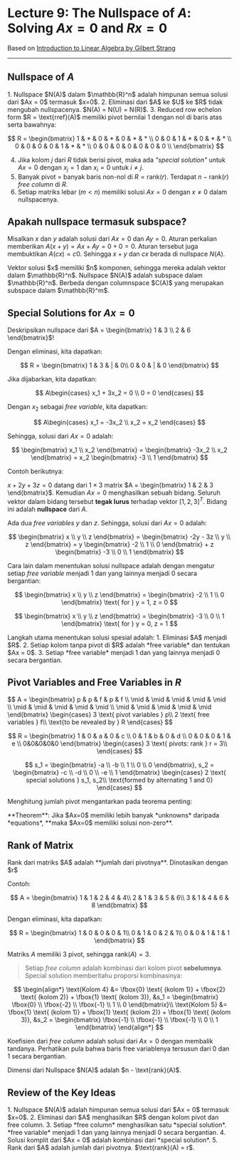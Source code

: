 
# Lecture 9: The Nullspace of $A$: Solving $Ax = 0$ and $Rx = 0$

Based on [Introduction to Linear Algebra by Gilbert Strang](https://ocw.mit.edu/resources/res-18-010-a-2020-vision-of-linear-algebra-spring-2020/)

---

## Nullspace of $A$

<Callout type="info">
1. Nullspace $N(A)$ dalam $\mathbb{R}^n$ adalah himpunan semua solusi dari $Ax = 0$ termasuk $x=0$.
2. Eliminasi dari $A$ ke $U$ ke $R$ tidak mengubah nullspacenya. $N(A) = N(U) = N(R)$.
3. Reduced row echelon form $R = \text{rref}(A)$ memiliki pivot bernilai 1 dengan nol di baris atas serta bawahnya:

$$
R = \begin{bmatrix}
1 & * & 0 & * & 0 & * & * \\
0 & 0 & 1 & * & 0 & * & * \\
0 & 0 & 0 & 0 & 1 & * & * \\
0 & 0 & 0 & 0 & 0 & 0 & 0 \\
\end{bmatrix}
$$

4. Jika kolom $j$ dari $R$ tidak berisi pivot, maka ada *"special solution"* untuk $Ax=0$ dengan $x_j = 1$ dan $x_i = 0$ untuk $i \neq j$.
5. Banyak pivot = banyak baris non-nol di $R = \text{rank}(r)$. Terdapat $n - \text{rank}(r)$ *free column* di $R$.
6. Setiap matriks lebar ($m < n$) memiliki solusi $Ax = 0$ dengan $x \neq 0$ dalam nullspacenya.
</Callout>

## Apakah nullspace termasuk subspace?

Misalkan $x$ dan $y$ adalah solusi dari $Ax = 0$ dan $Ay = 0$. Aturan perkalian memberikan $A(x+y) = Ax + Ay = 0 + 0 = 0$. Aturan tersebut juga membuktikan $A(cx) = c0$. Sehingga $x + y$ dan $cx$ berada di nullspace $N(A)$.

<Callout type="info">
Vektor solusi $x$ memiliki $n$ komponen, sehingga mereka adalah vektor dalam $\mathbb{R}^n$. Nullspace $N(A)$ adalah subspace dalam $\mathbb{R}^n$. Berbeda dengan columnspace $C(A)$ yang merupakan subspace dalam $\mathbb{R}^m$.
</Callout>

## Special Solutions for $Ax = 0$

Deskripsikan nullspace dari $A = \begin{bmatrix} 1 & 3 \\ 2 & 6 \end{bmatrix}$!

Dengan eliminasi, kita dapatkan:

$$
R = \begin{bmatrix} 1 & 3 & | & 0\\ 0 & 0 & | & 0 \end{bmatrix}
$$

Jika dijabarkan, kita dapatkan:

$$
A\begin{cases}
x_1 + 3x_2 = 0 \\
0 = 0
\end{cases}
$$

Dengan $x_2$ sebagai *free variable*, kita dapatkan:

$$
A\begin{cases}
x_1 = -3x_2 \\
x_2 = x_2
\end{cases}
$$

Sehingga, solusi dari $Ax = 0$ adalah:

$$
\begin{bmatrix} x_1 \\ x_2 \end{bmatrix} = \begin{bmatrix} -3x_2 \\ x_2 \end{bmatrix} = x_2 \begin{bmatrix} -3 \\ 1 \end{bmatrix}
$$

Contoh berikutnya: 

$x + 2y + 3z = 0$ datang dari $1 \times 3$ matrix $A = \begin{bmatrix} 1 & 2 & 3 \end{bmatrix}$. Kemudian $Ax = 0$ menghasilkan sebuah bidang. Seluruh vektor dalam bidang tersebut **tegak lurus** terhadap vektor $[1, 2, 3]^T$. Bidang ini adalah **nullspace** dari $A$. 

Ada dua *free variables* $y$ dan $z$. Sehingga, solusi dari $Ax = 0$ adalah:

$$
\begin{bmatrix} x \\ y \\ z \end{bmatrix} = \begin{bmatrix} -2y - 3z \\ y \\ z \end{bmatrix} = y \begin{bmatrix} -2 \\ 1 \\ 0 \end{bmatrix} + z \begin{bmatrix} -3 \\ 0 \\ 1 \end{bmatrix}
$$

Cara lain dalam menentukan solusi nullspace adalah dengan mengatur setiap *free variable* menjadi 1 dan yang lainnya menjadi 0 secara bergantian:

$$
\begin{bmatrix} x \\ y \\ z \end{bmatrix} = \begin{bmatrix} -2 \\ 1 \\ 0 \end{bmatrix} \text{ for } y = 1, z = 0
$$

$$
\begin{bmatrix} x \\ y \\ z \end{bmatrix} = \begin{bmatrix} -3 \\ 0 \\ 1 \end{bmatrix} \text{ for } y = 0, z = 1
$$

<Callout type="info">
Langkah utama menentukan solusi spesial adalah:
1. Eliminasi $A$ menjadi $R$.
2. Setiap kolom tanpa pivot di $R$ adalah *free variable* dan tentukan $Ax = 0$.
3. Setiap *free variable* menjadi 1 dan yang lainnya menjadi 0 secara bergantian.
</Callout>

## Pivot Variables and Free Variables in $R$

<Callout type="info">
$$
A = \begin{bmatrix} p & p & f & p & f \\ \mid & \mid & \mid & \mid & \mid \\  \mid & \mid & \mid & \mid & \mid  \\ \mid & \mid & \mid & \mid & \mid \end{bmatrix}
\begin{cases}
3 \text{ pivot variables } p\\
2 \text{ free variables } f\\
\text{to be revealed by } R
\end{cases}
$$

$$
R = \begin{bmatrix} 1 & 0 & a & 0 & c \\  0 & 1 & b & 0 & d  \\ 0 & 0 & 0 & 1 & e \\ 0&0&0&0&0 \end{bmatrix}
\begin{cases}
3 \text{ pivots: rank } r = 3\\
\end{cases}
$$

$$
s_1 = \begin{bmatrix} -a \\ -b \\ 1 \\ 0 \\ 0 \end{bmatrix}, s_2 = \begin{bmatrix} -c \\ -d \\ 0 \\ -e \\ 1 \end{bmatrix}
\begin{cases}
2 \text{ special solutions } s_1, s_2\\
\text{formed by alternating 1 and 0}
\end{cases}
$$
</Callout>

Menghitung jumlah pivot mengantarkan pada teorema penting:

<Callout type="info">
**Theorem**: Jika $Ax=0$ memiliki lebih banyak *unknowns* daripada *equations*, **maka $Ax=0$ memiliki solusi non-zero**.
</Callout>

## Rank of Matrix

<Callout type="info">
Rank dari matriks $A$ adalah **jumlah dari pivotnya**. Dinotasikan dengan $r$
</Callout>

Contoh:

$$
A = \begin{bmatrix}
1 & 1 & 2 & 4 & 4\\
2 & 1 & 3 & 5 & 6\\
3 & 1 & 4 & 6 & 8
\end{bmatrix}
$$

Dengan eliminasi, kita dapatkan:

$$
R = \begin{bmatrix}
1 & 0 & 0 & 0 & 1\\
0 & 1 & 0 & 2 & 1\\
0 & 0 & 1 & 1 & 1
\end{bmatrix}
$$

Matriks $A$ memiliki 3 pivot, sehingga $\text{rank}(A) = 3$.

> Setiap *free column* adalah kombinasi dari kolom pivot **sebelumnya**. Special solution memberitahu proporsi kombinasinya:

$$
\begin{align*}
\text{Kolom 4} &= \fbox{0} \text{ (kolom 1)} + \fbox{2} \text{ (kolom 2)} + \fbox{1} \text{ (kolom 3)}, &s_1 = \begin{bmatrix} \fbox{0} \\ \fbox{-2} \\ \fbox{-1} \\ 1 \\ 0 \end{bmatrix}\\
\text{Kolom 5} &= \fbox{1} \text{ (kolom 1)} + \fbox{1} \text{ (kolom 2)} + \fbox{1} \text{ (kolom 3)}, &s_2 = \begin{bmatrix} \fbox{-1} \\ \fbox{-1} \\ \fbox{-1} \\ 0 \\ 1 \end{bmatrix}
\end{align*}
$$

Koefisien dari *free column* adalah solusi dari $Ax = 0$ dengan membalik tandanya. Perhatikan pula bahwa baris free variablenya tersusun dari 0 dan 1 secara bergantian.

<Callout type="info">
Dimensi dari Nullspace $N(A)$ adalah $n - \text{rank}(A)$.
</Callout>

## Review of the Key Ideas

<Callout type="info">
1. Nullspace $N(A)$ adalah himpunan semua solusi dari $Ax = 0$ termasuk $x=0$.
2. Eliminasi dari $A$ menghasilkan $R$ dengan kolom pivot dan free column.
3. Setiap *free column* menghasilkan satu *special solution*. *free variable* menjadi 1 dan yang lainnya menjadi 0 secara bergantian.
4. Solusi komplit dari $Ax = 0$ adalah kombinasi dari *special solution*.
5. Rank dari $A$ adalah jumlah dari pivotnya. $\text{rank}(A) = r$.
</Callout>
